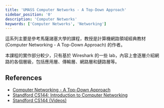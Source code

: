 ```yaml
---
title: 'UMASS Computer Networks - A Top-Down Approach'
sidebar_position: '0'
description: 'Computer Networks'
keywords: ['Computer Networks', 'Networking']
---
```


這系列主要是參考馬薩諸塞大學的課程，教授是計算機網路領域經典教材 (Computer Networking - A Top-Down Approach) 的作者。

本課程的實作部分較少，只有基於 Wireshark 的一些 lab，內容上會逐層介紹網路的各個層級，包括應用層、傳輸層、網路層和鏈路層等。

## References

- [Computer Networking - A Top-Down Approach](https://gaia.cs.umass.edu/kurose_ross/index.php)
- [Standford CS144: Introduction to Computer Networking](https://cs144.github.io/)
- [Standford CS144 (Videos)](https://www.youtube.com/watch?v=qAFI-2I7wPE&list=PLoCMsyE1cvdWKsLVyf6cPwCLDIZnOj0NS)
